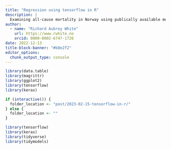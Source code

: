 ```yaml
---
title: "Regression using tensorflow in R"
description: |
  Examining all-cause mortality in Norway using publically available mortality data from SSB.
author:
  - name: "Richard Aubrey White"
    url: https://www.rwhite.no
    orcid: 0000-0002-6747-1726
date: 2022-12-13
title-block-banner: "#b8e2f2"
editor_options: 
  chunk_output_type: console
---
```


```r
library(data.table)
library(magrittr)
library(ggplot2)
library(tensorflow)
library(keras)

if (interactive()) {
  folder_location <- "post/2023-02-15-tensorflow-in-r/"
} else {
  folder_location <- ""
}
```

```r
library(tensorflow)
library(keras)
library(tidyverse)
library(tidymodels)

```

